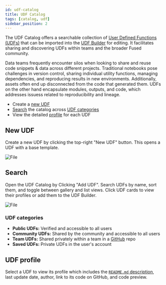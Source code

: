 ```yaml
---
id: udf-catalog
title: UDF Catalog
tags: [catalog, udf]
sidebar_position: 2
---
```




The UDF Catalog offers a searchable collection of [User Defined Functions (UDFs)](/core-concepts/why/) that can be imported into the [UDF Builder](/workbench/udf-builder/) for editing. It facilitates sharing and discovering UDFs within teams and the broader Fused community.

Data teams frequently encounter silos when looking to share and reuse code snippets & data across different projects. Traditional notebooks pose challenges in version control, sharing individual utility functions, managing dependencies, and reproducing results in new environments. Additionally, assets often end up disconnected from the code that generated them. UDFs on the other hand encapsulate modules, outputs, and code, which addresses issuess related to reproducibility and lineage.


- Create a [new UDF](/workbench/udf-catalog/#new-udf)
- [Search](/workbench/udf-catalog/#search) the catalog across [UDF categories](/workbench/udf-catalog/#udf-categories)
- View the detailed [profile](/workbench/udf-catalog/#udf-profile) for each UDF




<ReactPlayer playsinline={true} className="video__player" playing={true} muted={true} controls height="100%" url="https://fused-magic.s3.us-west-2.amazonaws.com/workbench-walkthrough-videos/docs_catalog.mp4" width="100%" />



## New UDF

Create a new UDF by clicking the top-right "New UDF" button. This opens a UDF with a base template.


<div style={{textAlign: 'center'}}>
<img src={ImgFe4} alt="File" style={{width: 600}} />
</div>



## Search


Open the UDF Catalog by Clicking "Add UDF". Search UDFs by name, sort them, and toggle between gallery and list views. Click UDF cards to view their profiles or add them to the UDF Builder.



<div style={{textAlign: 'center'}}>
<img src={ImgFe5} alt="File" style={{width: "50%"}} />
</div>





### UDF categories

- **Public UDFs:** Verified and accessible to all users
- **Community UDFs:** Shared by the community and accessible to all users
- **Team UDFs:** Shared privately within a team in a [GitHub](/core-concepts/content-management/git/) repo
- **Saved UDFs:** Private UDFs in the user's account


## UDF profile

Select a UDF to view its profile which includes the [`README.md` description](/workbench/udf-builder/code-editor/#description), last update date, author, link to its code on GitHub, and code preview.
